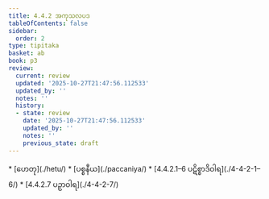 ```yaml
---
title: 4.4.2 အကုသလပဒ
tableOfContents: false
sidebar:
  order: 2
type: tipitaka
basket: ab
book: p3
review:
  current: review
  updated: '2025-10-27T21:47:56.112533'
  updated_by: ''
  notes: ''
  history:
  - state: review
    date: '2025-10-27T21:47:56.112533'
    updated_by: ''
    notes: ''
    previous_state: draft
---
```



<ReviewStatus review={frontmatter.review} showDetails={true} />

<HypothesisAnnotation frontmatter={frontmatter} />

<DynamicBreadcrumb />



<TableOfContents book="p3" section="4.4.2">
* [ဟေတု](./hetu/)
* [ပစ္စနီယ](./paccaniya/)
* [4.4.2.1–6 ပဋိစ္စာဒိဝါရ](./4-4-2-1–6/)
* [4.4.2.7 ပဉှာဝါရ](./4-4-2-7/)
</TableOfContents>
